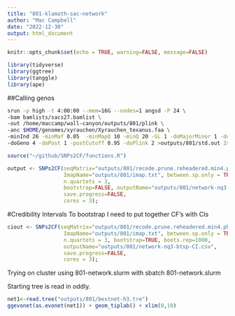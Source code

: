 ```yaml
---
title: "801-klamath-sac-network"
author: "Mac Campbell"
date: "2022-12-30"
output: html_document
---
```


```r
knitr::opts_chunk$set(echo = TRUE, warning=FALSE, message=FALSE)
```


```r
library(tidyverse)
library(ggtree)
library(tanggle)
library(ape)
```


##Calling genos

```sh
srun -p high -t 4:00:00 --mem=16G --nodes=1 angsd -P 24 \
-bam bamlists/sacs27.bamlist \
-out /home/maccamp/wall-canyon/outputs/801/plink \
-anc $HOME/genomes/xyrauchen/Xyrauchen_texanus.faa \
-minInd 26 -minMaf 0.05  -minMapQ 10 -minQ 20 -GL 1 -doMajorMinor 1 -doMaf 1 -SNP_pval 1e-3 \
-doGeno 4 -doPost 1 -postCutoff 0.95 -doPlink 2 >outputs/801/std.out 2>outputs/801/std.err &
```

```r
source("~/github/SNPs2CF/functions.R")
```



```r
output <- SNPs2CF(seqMatrix="outputs/801/recode.prune.reheadered.min4.phy",
                  ImapName="outputs/801/imap.txt", between.sp.only = TRUE, #max.SNPs = 1000,
                  n.quartets = 3,
                  bootstrap=FALSE, outputName="outputs/801/network-nq3-btsp.csv",
                  save.progress=FALSE,
                  cores = 3);
```


#Credibility Intervals
To bootstrap I need to put together CF's with CIs

```r
ciout <- SNPs2CF(seqMatrix="outputs/801/recode.prune.reheadered.min4.phy",
                  ImapName="outputs/801/imap.txt", between.sp.only = TRUE, max.SNPs = NULL,
                  n.quartets = 3, bootstrap=TRUE, boots.rep=1000,
                  outputName="outputs/801/network-nq3-btsp-CI.csv",
                  save.progress=FALSE,
                  cores = 3);
```


Trying on cluster using 801-network.slurm with sbatch 801-network.slurm

Starting tree is read in oddly.   


```r
net1<-read.tree("outputs/801/bestnet-h3.tre")
ggevonet(as.evonet(net1)) + geom_tiplab() + xlim(0,10) 
```

